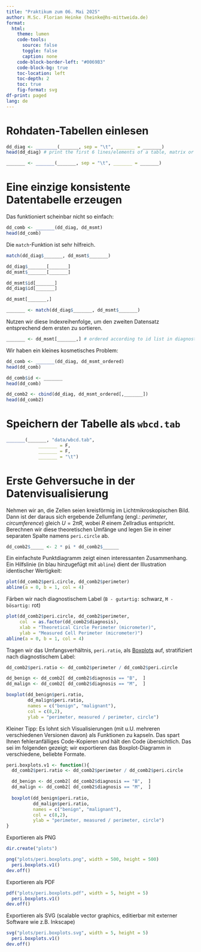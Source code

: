 ```yaml
---
title: "Praktikum zum 06. Mai 2025"
author: M.Sc. Florian Heinke (heinke@hs-mittweida.de)
format:
  html:
    theme: lumen
    code-tools:
      source: false
      toggle: false
      caption: none
    code-block-border-left: "#0069B3"
    code-block-bg: true
    toc-location: left
    toc-depth: 2
    toc: true
    fig-format: svg
df-print: paged
lang: de
---
```


# Rohdaten-Tabellen einlesen

```r
dd_diag <- ________(_______, sep = "\t", _______ = _______)
head(dd_diag) # print the first 6 lines/elements of a table, matrix or vector or ....

```

```r
_______ <- _______(_______, sep = "\t", _______ = _______)

```

# Eine einzige konsistente Datentabelle erzeugen

Das funktioniert scheinbar nicht so einfach:

```r
dd_comb <- _______(dd_diag, dd_msmt)
head(dd_comb)
```

Die `match`-Funktion ist sehr hilfreich.

```r
match(dd_diag$_______, dd_msmt$_______)
```


```r
dd_diag$_______[_______]
dd_msmt$_______[_______]

dd_msmt$id[_______]
dd_diag$id[_______]

dd_msmt[_______,]
```

```r
_______ <- match(dd_diag$_______, dd_msmt$_______)
```

Nutzen wir diese Indexreihenfolge, um den zweiten Datensatz entsprechend dem ersten zu sortieren.

```r
_______ <- dd_msmt[_______,] # ordered according to id list in diagnostics table

```

Wir haben ein kleines kosmetisches Problem:

```r
dd_comb <- _______(dd_diag, dd_msmt_ordered)
head(dd_comb)
```

```r
dd_comb$id <- _______
head(dd_comb)

dd_comb2 <- cbind(dd_diag, dd_msmt_ordered[,_______])
head(dd_comb2)
```

# Speichern der Tabelle als `wbcd.tab`

```r
_______(_______, "data/wbcd.tab", 
            _______ = F, 
            _______ = F, 
            _______ = "\t")
```

# Erste Gehversuche in der Datenvisualisierung

Nehmen wir an, die Zellen seien kreisförmig im Lichtmikroskopischen Bild. Dann ist der daraus sich ergebende Zellumfang (engl.: *perimeter*, *circumference*) gleich $U = 2\pi R$, wobei $R$ einem Zellradius entspricht. Berechnen wir diese theoretischen Umfänge und legen Sie in einer separaten Spalte namens `peri.circle` ab.

```r
dd_comb2$_____ <- 2 * pi * dd_comb2$______

```

Ein einfachste Punktdiagramm zeigt einen interessanten Zusammenhang. Ein Hilfslinie (in blau hinzugefügt mit `abline`) dient der Illustration identischer Wertigkeit:

```r
plot(dd_comb2$peri.circle, dd_comb2$perimeter)
abline(a = 0, b = 1, col = 4)
```

Färben wir nach diagnostischem Label (`B - gutartig:` schwarz, `M - bösartig:` rot)

```r
plot(dd_comb2$peri.circle, dd_comb2$perimeter, 
     col  = as.factor(dd_comb2$diagnosis),
     xlab = "Theoretical Circle Perimeter (micrometer)",
     ylab = "Measured Cell Perimeter (micrometer)")
abline(a = 0, b = 1, col = 4)
```

Tragen wir das Umfangsverhältnis, `peri.ratio`, als [Boxplots](https://de.wikipedia.org/wiki/Box-Plot) auf, stratifiziert nach diagnostischem Label:

```r
dd_comb2$peri.ratio <- dd_comb2$perimeter / dd_comb2$peri.circle

dd_benign <- dd_comb2[ dd_comb2$diagnosis == "B",  ]
dd_malign <- dd_comb2[ dd_comb2$diagnosis == "M",  ]

boxplot(dd_benign$peri.ratio,
        dd_malign$peri.ratio,
        names = c("benign", "malignant"),
        col = c(8,2),
        ylab = "perimeter, measured / perimeter, circle")

```

Kleiner Tipp: Es lohnt sich Visualisierungen (mit u.U. mehreren verschiedenen Versionen davon) als Funktionen zu kapseln. Das spart Ihnen fehleranfälliges Code-Kopieren und hält den Code übersichtlich. Das sei im folgenden gezeigt; wir exportieren das Boxplot-Diagramm in verschiedene, beliebte Formate.

```r

peri.boxplots.v1 <- function(){
  dd_comb2$peri.ratio <- dd_comb2$perimeter / dd_comb2$peri.circle

  dd_benign <- dd_comb2[ dd_comb2$diagnosis == "B",  ]
  dd_malign <- dd_comb2[ dd_comb2$diagnosis == "M",  ]
  
  boxplot(dd_benign$peri.ratio,
          dd_malign$peri.ratio,
          names = c("benign", "malignant"),
          col = c(8,2),
          ylab = "perimeter, measured / perimeter, circle")
}

```

Exportieren als PNG

```r
dir.create("plots")
```

```r
png("plots/peri.boxplots.png", width = 500, height = 500)
  peri.boxplots.v1()
dev.off()

```


Exportieren als PDF


```r
pdf("plots/peri.boxplots.pdf", width = 5, height = 5)
  peri.boxplots.v1()
dev.off()

```


Exportieren als SVG (scalable vector graphics, editierbar mit externer Software wie z.B. Inkscape)

```r
svg("plots/peri.boxplots.svg", width = 5, height = 5)
  peri.boxplots.v1()
dev.off()

```
